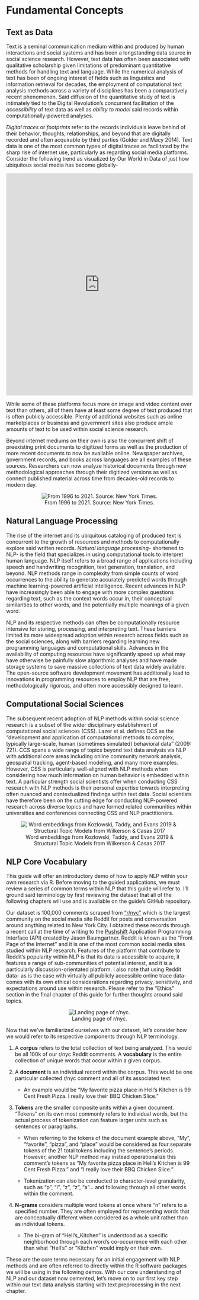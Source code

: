 # Fundamental Concepts {#intro}

## Text as Data

Text is a seminal communication medium within and produced by human interactions and social systems and has been a longstanding data source in social science research. However, text data has often been associated with qualitative scholarship given limitations of predominant quantitative methods for handling text and language. While the numerical analysis of text has been of ongoing interest of fields such as linguistics and information retrieval for decades, the employment of computational text analysis methods across a variety of disciplines has been a comparatively recent phenomenon. Said diffusion of the quantitative study of text is intimately tied to the Digital Revolution’s concurrent facilitation of the *accessibility* of text data as well as *ability to model* said records within computationally-powered analyses. 

*Digital traces* or *footprints* refer to the records individuals leave behind of their behavior, thoughts, relationships, and beyond that are digitally recorded and often acquirable by third parties (Golder and Macy 2014). Text data is one of the most common types of digital traces as facilitated by the sharp rise of internet use, particularly as regarding social media platforms. Consider the following trend as visualized by Our World in Data of just how ubiquitous social media has become globally- 

<iframe src="https://ourworldindata.org/grapher/users-by-social-media-platform?time=2004..2018&country=Facebook~Instagram~MySpace~Pinterest~Reddit~Snapchat~TikTok~Tumblr~Twitter~WeChat~Whatsapp~YouTube" loading="lazy" style="width: 100%; height: 600px; border: 0px none;"></iframe>

While some of these platforms focus more on image and video content over text than others, all of them have at least some degree of text produced that is often publicly accessible. Plenty of additional websites such as online marketplaces or business and government sites also produce ample amounts of text to be used within social science research. 

Beyond internet mediums on their own is also the concurrent shift of preexisting print documents to digitized forms as well as the production of more recent documents to now be available online. Newspaper archives, government records, and books across languages are all examples of these sources. Researchers can now analyze historical documents through new methodological approaches through their digitized versions as well as connect published material across time from decades-old records to modern day. 

<center>

![From 1996 to 2021. Source: New York Times.](nlp-for-socsci/docs/_bookdown_files/images/ny_times.png)

</center>

## Natural Language Processing

The rise of the internet and its ubiquitous cataloging of produced text is concurrent to the growth of resources and methods to computationally explore said written records. *Natural language processing*- shortened to NLP- is the field that specializes in using computational tools to interpret human language. NLP itself refers to a broad range of applications including speech and handwriting recognition, text generation, translation, and beyond. NLP methods range in complexity from simple counts of word occurrences to the ability to generate accurately predicted words through machine learning-powered artificial intelligence. Recent advances in NLP have increasingly been able to engage with more complex questions regarding text, such as the context words occur in, their conceptual similarities to other words, and the potentially multiple meanings of a given word. 

NLP and its respective methods can often be computationally resource intensive for storing, processing, and interpreting text. These barriers limited its more widespread adoption within research across fields such as the social sciences, along with barriers regarding learning new programming languages and computational skills. Advances in the availability of computing resources have significantly speed up what may have otherwise be painfully slow algorithmic analyses and have made storage systems to save massive collections of text data widely available. The open-source software development movement has additionally lead to innovations in programming resources to employ NLP that are free, methodologically rigorous, and often more accessibly designed to learn. 

## Computational Social Sciences

The subsequent recent adoption of NLP methods within social science research is a subset of the wider disciplinary establishment of computational social sciences (CSS). Lazer et al. defines CCS as the “development and application of computational methods to complex, typically large-scale, human (sometimes simulated) behavioral data” (2009: 721). CCS spans a wide range of topics beyond text data analysis via NLP  with additional core areas including online community network analysis, geospatial tracking, agent-based modeling, and many more examples. However, CSS is particularly well-aligned with NLP methods when considering how much information on human behavior is embedded within text. A particular strength social scientists offer when conducting CSS research with NLP methods is their personal expertise towards interpreting often nuanced and contextualized findings within text data. Social scientists have therefore been on the cutting edge for conducting NLP-powered research across diverse topics and have formed related communities within universities and conferences connecting CSS and NLP practitioners. 

<center>

![Word embeddings from Kozlowski, Taddy, and Evans 2019 & Structural Topic Models from Wilkerson & Casas 2017](nlp-for-socsci/docs/_bookdown_files/_bookdown_files/images/css.png)

</center>

## NLP Core Vocabulary

This guide will offer an introductory demo of how to apply NLP within your own research via R. Before moving to the guided applications, we must review a series of common terms within NLP that this guide will refer to. I’ll ground said terminology by first reviewing the dataset that all of the following chapters will use and is available on the guide’s GitHub repository. 

Our dataset is 100,000 comments scraped from [“r/nyc”](https://www.reddit.com/r/nyc/) which is the largest community on the social media site Reddit for posts and conversation around anything related to New York City. I obtained these records through a recent call at the time of writing to the [Pushshift](https://github.com/pushshift/api) Application Programming Interface (API) created by Jason Baumgartner. Reddit is known as the “Front Page of the Internet” and it is one of the most common social media sites studied within NLP research. Features of the platform that contribute to Reddit’s popularity within NLP is that its data is accessible to acquire, it features a range of sub-communities of potential interest, and it is a particularly discussion-orientated platform. I also note that using Reddit data- as is the case with virtually all publicly accessible online trace data- comes with its own ethical considerations regarding privacy, sensitivity, and expectations around use within research. Please refer to the "Ethics" section in the final chapter of this guide for further thoughts around said topics.  

<center>

![Landing page of r/nyc.](nlp-for-socsci/docs/_bookdown_files/_bookdown_files/images/nyc.png)

</center>

Now that we’ve familiarized ourselves with our dataset, let’s consider how we would refer to its respective components through NLP terminology. 

1.	A **corpus** refers to the total collection of text being analyzed. This would be all 100k of our r/nyc Reddit comments. A **vocabulary** is the entire collection of unique words that occur within a given corpus. 

2.	A **document** is an individual record within the corpus. This would be one particular collected r/nyc comment and all of its associated text. 

    +	An example would be “My favorite pizza place in Hell’s Kitchen is 99 Cent Fresh Pizza. I really love their BBQ Chicken Slice.”
    
3.	**Tokens** are the smaller composite units within a given document. “Tokens” on its own most commonly refers to individual words, but the actual process of tokenization can feature larger units such as sentences or paragraphs. 

    +	When referring to the tokens of the document example above, “My”, “favorite”, “pizza”, and “place” would be considered as four separate tokens of the 21 total tokens including the sentence’s periods. However, another NLP method may instead operationalize this comment’s tokens as “My favorite pizza place in Hell’s Kitchen is 99 Cent Fresh Pizza.” and “I really love their BBQ Chicken Slice.” 
    
    +	Tokenization can also be conducted to character-level granularity, such as “p”, “i”, “z”, “z”, “a”… and following through all other words within the comment. 

4.	**N-grams** considers multiple word tokens at once where “n” refers to a specified number. They are often employed for representing words that are conceptually different when considered as a whole unit rather than as individual tokens.

    +	The bi-gram of “Hell’s_Kitchen” is understood as a specific neighborhood through each word’s co-occurrence with each other than what “Hell’s” or “Kitchen” would imply on their own. 


These are the core terms necessary for an initial engagement with NLP methods and are often referred to directly within the R software packages we will be using in the following demos. With our core understanding of NLP and our dataset now cemented, let’s move on to our first key step within our text data analysis starting with text preprocessing in the next chapter. 

 

